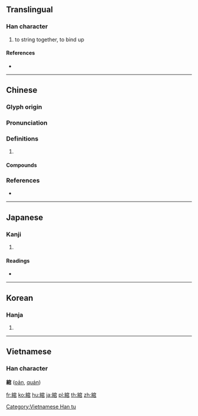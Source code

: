 {{character info/new}}
{{also|绾}}
==Translingual==

===Han character===
{{Han char|rn=120|rad=糸|as=08|sn=14|four=23977|canj=VFJRR}}

# to string together, to bind up

====References====
* {{Han ref|kx=0927.230|dkj=27575|dj=1364.290|hdz=53420.030|uh=7DB0|ud=32176|bh=BAED|bd=47853}}

----

==Chinese==
{{zh-forms|s=绾}}

===Glyph origin===
{{Han etym}}

===Pronunciation===
{{zh-pron
|m=wǎn
|c=waan2,waan5
|mc=y
|oc=y
|cat=
}}

===Definitions===
{{zh-hanzi}}

# {{rfdef|zh}}

====Compounds====
{{zh-der|反綰髻|綰攝|綰結|綰角兒|綰轂|綰髮|赤繩綰足}}

===References===
* {{R:yue:Hanzi}}

----

==Japanese==

===Kanji===
{{ja-kanji|grade=|rs=糸08}}

# {{defn|lang=ja|sort=糸08}}

====Readings====
* {{ja-readings|on=[[わん]] (wan)|kun=[[わがねる]] (waganeru), [[たくる]] (takuru)|nanori=}}

----

==Korean==

===Hanja===
{{ko-hanja|hangeul=관|eumhun=|rv=gwan|mr=kwan|y=kwan}}

# {{defn|lang=ko|sort=糸08}}

----

==Vietnamese==

===Han character===
'''綰''' ([[oản]], [[quán]])

[[Category:Vietnamese Han tu]]

[[fr:綰]]
[[ko:綰]]
[[hu:綰]]
[[ja:綰]]
[[pl:綰]]
[[th:綰]]
[[zh:綰]]